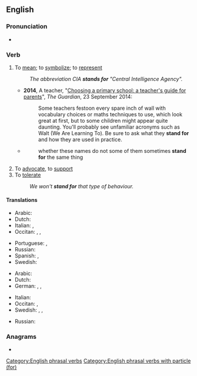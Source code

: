 ==English==

===Pronunciation===
* {{audio|en|En-au-stand for.ogg|Audio (AU)}}

===Verb===
{{en-verb|stand<,,stood> for}}

# {{lb|en|idiomatic}} To [[mean]]; to [[symbolize]]; to [[represent]]
#: ''The abbreviation CIA '''stands for''' "Central Intelligence Agency".''
#* '''2014''', A teacher, "[http://www.theguardian.com/education/2014/sep/23/choosing-primary-school-guide-teachers-guide-for-parents Choosing a primary school: a teacher's guide for parents]", ''The Guardian'', 23 September 2014:
#*: Some teachers festoon every spare inch of wall with vocabulary choices or maths techniques to use, which look great at first, but to some children might appear quite daunting. You'll probably see unfamiliar acronyms such as Walt (We Are Learning To). Be sure to ask what they '''stand for''' and how they are used in practice.
#* {{RQ:Locke Education|134}}
#*: whether these names do not some of them sometimes '''stand for''' the same thing
# To [[advocate]], to [[support]]
# To [[tolerate]]
#: ''We won't '''stand for''' that type of behaviour.''

====Translations====
{{trans-top|to mean, symbolize or represent}}
* Arabic: {{t|ar|إِسْتَنَدَ}}
* Dutch: {{t+|nl|staan voor}}
* Italian: {{t+|it|rappresentare}}, {{t+|it|significare}}
* Occitan: {{t+|oc|representar}}, {{t|oc|simbolizar}}, {{t+|oc|significar}}
{{trans-mid}}
* Portuguese: {{t+|pt|significar}}, {{t|pt|querer dizer}}
* Russian: {{t+|ru|означать|impf}}
* Spanish: {{t+|es|significar}}, {{t+|es|representar}}
* Swedish: {{t+|sv|stå för}}
{{trans-bottom}}

{{trans-top|to advocate or support}}
* Arabic: {{t|ar|سَانَدَ}}
* Dutch: {{t+|nl|voorstaan}}
* German: {{t+|de|einsetzen}} {{qualifier|reflexive + für}}, {{t+|de|eintreten}} {{qualifier|+ für}}, {{t+|de|unterstützen }}
{{trans-mid}}
* Italian: {{t+|it|sostenere}}
* Occitan: {{t+|oc|sosténer}}, {{t+|oc|defendre}}
* Swedish: {{t+|sv|stå för}}, {{t+|sv|stödja}}, {{t+|sv|förespråka}}
{{trans-bottom}}

{{trans-top|to tolerate}}
* Russian: {{t+|ru|терпеть}}
{{trans-mid}}
{{trans-bottom}}

===Anagrams===
* {{anagrams|en|a=adfnorst|Stanford|forstand}}

[[Category:English phrasal verbs]]
[[Category:English phrasal verbs with particle (for)]]